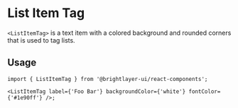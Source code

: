 # List Item Tag

`<ListItemTag>` is a text item with a colored background and rounded corners that is used to tag lists.

## Usage

```tsx
import { ListItemTag } from '@brightlayer-ui/react-components';

<ListItemTag label={'Foo Bar'} backgroundColor={'white'} fontColor={'#1e90ff'} />;
```
